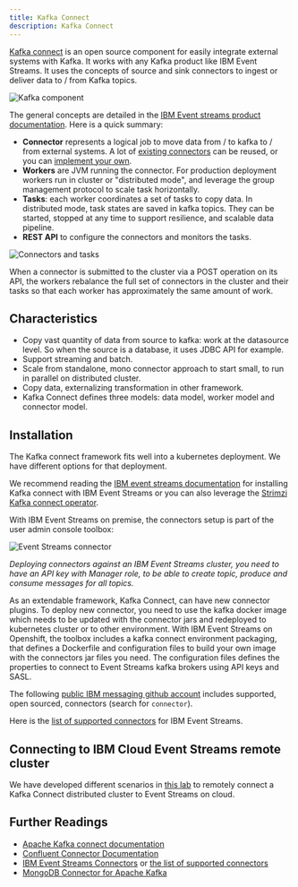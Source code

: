 ```yaml
---
title: Kafka Connect
description: Kafka Connect
---
```


[Kafka connect](https://kafka.apache.org/documentation/#connect) is an open source component for easily integrate external systems with Kafka. It works with any Kafka product like IBM Event Streams. It uses the concepts of source and sink connectors to ingest or deliver data to / from  Kafka topics.

![Kafka component](../images/kafka-components.png)

The general concepts are detailed in the [IBM Event streams product documentation](https://ibm.github.io/event-streams/connecting/connectors/). Here is a quick summary:

* **Connector** represents a logical job to move data from / to kafka  to / from external systems. A lot of [existing connectors](https://ibm.github.io/event-streams/connectors/) can be reused, or you can [implement your own](https://kafka.apache.org/documentation/#connect_development).
* **Workers** are JVM running the connector. For production deployment workers run in cluster or "distributed mode", and leverage the group management protocol to scale task horizontally.
* **Tasks**: each worker coordinates a set of tasks to copy data. In distributed mode, task states are saved in kafka topics. They can be started, stopped at any time to support resilience, and scalable data pipeline.
* **REST API** to configure the connectors and monitors the tasks.

![Connectors and tasks](../images/connector-tasks.png)

When a connector is submitted to the cluster via a POST operation on its API, the workers rebalance the full set of connectors in the cluster and their tasks so that each worker has approximately the same amount of work.

## Characteristics

* Copy vast quantity of data from source to kafka: work at the datasource level. So when the source is a database, it uses JDBC API for example.
* Support streaming and batch.
* Scale from standalone, mono connector approach to start small, to run in parallel on distributed cluster.
* Copy data, externalizing transformation in other framework.
* Kafka Connect defines three models: data model, worker model and connector model.

## Installation

The  Kafka connect framework fits well into a kubernetes deployment. We have different options for that deployment.

We recommend reading the [IBM  event streams documentation](https://ibm.github.io/event-streams/connecting/setting-up-connectors/) for installing Kafka connect with IBM Event Streams or you can also leverage the [Strimzi Kafka connect operator](https://strimzi.io/docs/0.18.0/#kafka-connect-str).

With IBM Event Streams on premise, the connectors setup is part of the user admin console toolbox:

![Event Streams connector](../images/es-connectors.png)

*Deploying connectors against an IBM Event Streams cluster, you need to have an API key with Manager role, to be able to create topic, produce and consume messages for all topics.*

As an extendable framework, Kafka Connect, can have new connector plugins. To deploy new connector, you need to use the kafka docker image which needs to be updated with the connector jars and redeployed to kubernetes cluster or to other environment. With IBM Event Streams on Openshift, the toolbox includes a kafka connect environment packaging, that defines a Dockerfile and configuration files to build your own image with the connectors jar files you need. The configuration files defines the properties to connect to Event Streams kafka brokers using API keys and SASL.

The following [public IBM messaging github account](https://github.com/ibm-messaging) includes supported, open sourced, connectors (search for `connector`).

Here is the [list of supported connectors](https://ibm.github.io/event-streams/connectors/) for IBM Event Streams.

## Connecting to IBM Cloud Event Streams remote cluster

We have developed different scenarios in [this lab](../event-streams/kconnect/) to remotely connect a Kafka Connect distributed cluster to Event Streams on cloud.

## Further Readings

* [Apache Kafka connect documentation](https://kafka.apache.org/documentation/#connect)
* [Confluent Connector Documentation](https://docs.confluent.io/current/connect/index.html)
* [IBM Event Streams Connectors](https://ibm.github.io/event-streams/connecting/connectors/) or [the list of supported connectors](https://ibm.github.io/event-streams/connectors/)
* [MongoDB Connector for Apache Kafka](https://github.com/mongodb/mongo-kafka)
